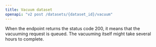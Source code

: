 ```yaml
---
title: Vacuum dataset
openapi: "v2 post /datasets/{dataset_id}/vacuum"
---
```


<Note>
When the endpoint returns the status code 200, it means that the vacuuming request is queued. The vacuuming itself might take several hours to complete.
</Note>
